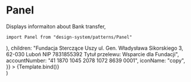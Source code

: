 
<Meta title="Patterns/Panel" component={Panel} />

# Panel

Displays informaiton about Bank transfer,

`import Panel from "design-system/patterns/Panel"`

<Canvas>
  <Story
    name="Simple Panel"
    args={{
      title: (
        <Title
          text="Przelew jednorazowy lub zlecenie stałe"
          iconStart="money"
          variant="h6"
          line={false}
        />
      ),
      children:
        "Fundacja Sterczące Uszy ul. Gen. Władysława Sikorskiego 3, 62-030 Luboń NIP 7831855392 Tytuł przelewu: Wsparcie dla Fundacji",
      accountNumber: "41 1870 1045 2078 1072 8639 0001",
      iconName: "copy",
    }}
  >
    {Template.bind()}
  </Story>
</Canvas>

<ArgsTable />

  <div
    style={{
      maxWidth: "400px",
    }}
  >
    <Panel {...args} />
  </div>
)
